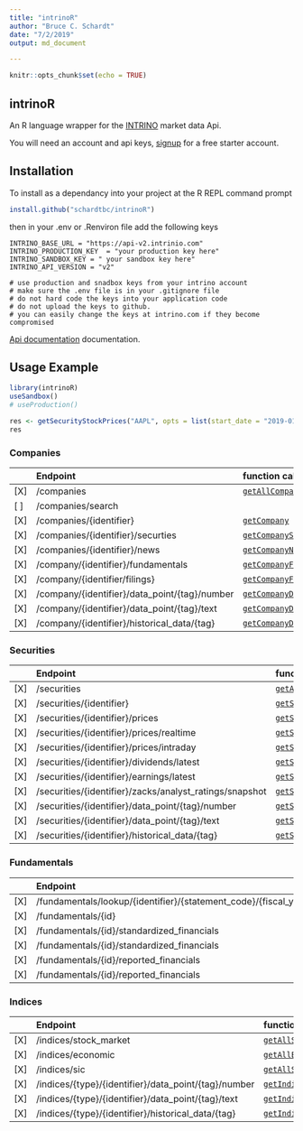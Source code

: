 ```yaml
---
title: "intrinoR"
author: "Bruce C. Schardt"
date: "7/2/2019"
output: md_document

---
```


```r
knitr::opts_chunk$set(echo = TRUE)
```

## intrinoR

An R language wrapper for the [INTRINO](https://intrino.com) market data Api.

You will need an account and api keys, [signup](https://intrinio.com/signup) for a free starter account.

## Installation

To install as a dependancy into your project at the R REPL command prompt

```r
install.github("schardtbc/intrinoR")
```

then in your .env or .Renviron file add the following keys

```
INTRINO_BASE_URL = "https://api-v2.intrinio.com"
INTRINO_PRODUCTION_KEY  = "your production key here"
INTRINO_SANDBOX_KEY = " your sandbox key here"
INTRINO_API_VERSION = "v2"

# use production and snadbox keys from your intrino account
# make sure the .env file is in your .gitignore file
# do not hard code the keys into your application code
# do not upload the keys to github.
# you can easily change the keys at intrino.com if they become compromised
```

[Api documentation](https://docs.intrinio.com/documentation/api_v2/getting_started) documentation.


## Usage Example

```r
library(intrinoR)
useSandbox()
# useProduction()

res <- getSecurityStockPrices("AAPL", opts = list(start_date = "2019-01-01"))
res
```

### Companies

|     | Endpoint                                      | function call              |
|-----|:----------------------------------------------|:-------------------------------------------------------------------|
| [X] | /companies                                    | [`getAllCompanies`](/doc/getAllCompanies.md)                       |
| [ ] | /companies/search                             |                                                                    |
| [X] | /companies/{identifier}                       | [`getCompany`](/doc/getCompany.md)                                 |
| [X] | /companies/{identifier}/securties             | [`getCompanySecurities`](/doc/getCompanySecurities.md)             |
| [X] | /companies/{identifier}/news                  | [`getCompanyNews`](/doc/getCompanyNews.md)                         |
| [X] | /company/{identifier}/fundamentals            | [`getCompanyFundamentals`](/doc/getCompanyFundamentals.md)         |
| [X] | /company/{identifier/filings}                 | [`getCompanyFilings`](/doc/getCompanyFilings.md)                   |
| [X] | /company/{identifier}/data_point/{tag}/number | [`getCompanyDataPointNumber`](/doc/getCompanyDataPointNumber.md)   |
| [X] | /company/{identifier}/data_point/{tag}/text   | [`getCompanyDataPointText`](/doc/getCompanyDataPointText.md)       |
| [X] | /company/{identifier}/historical_data/{tag}   | [`getCompanyDataPointHistory`](/doc/getCompanyDataPointHistory.md) |

### Securities

|     | Endpoint                                      | function call              |
|-----|:----------------------------------------------|:-------------------------------------------------------------------|
| [X] | /securities                                   | [`getAllSecurities`](/doc/getAllSecurities.md)                     |
| [X] | /securities/{identifier}                      | [`getSecurityById`](/doc/getSecurityById.md)                            |
| [X] | /securities/{identifier}/prices               | [`getSecurityStockPrices`](/doc/getSecurityStockPrices.md)              |
| [X] | /securities/{identifier}/prices/realtime      | [`getSecurityRealtimePrice`](/doc/getSecurityRealtimePrice.md)          |
| [X] | /securities/{identifier}/prices/intraday      | [`getSecurityIntradayPrices`](/doc/getSecurityIntradayPrices.md)        |
| [X] | /securities/{identifier}/dividends/latest     | [`getSecurityDividendsLatest`](/doc/getSecurityDividendsLatest.md)      |
| [X] | /securities/{identifier}/earnings/latest      | [`getSecurityEarningsLatest`](/doc/getSecurityEarningsLatest.md)        |
| [X] | /securities/{identifier}/zacks/analyst_ratings/snapshot | [`getSecurityZacksAnalystRatingsSnapshot`](/doc/getSecurityZacksAnalystRatingsSnapshot.md) |
| [X] | /securities/{identifier}/data_point/{tag}/number | [`getSecurityDataPointNumber`](/doc/getSecurityDataPointNumber.md) |
| [X] | /securities/{identifier}/data_point/{tag}/text | [`getSecurityDataPointText`](/doc/getSecurityDataPointText.md) |
| [X] | /securities/{identifier}/historical_data/{tag} | [`getSecurityDataPointHistory`](/doc/getSecurityDataPointHistory.md) |

### Fundamentals

|     | Endpoint                                      | function call              |
|-----|:----------------------------------------------|:-------------------------------------------------------------------|
| [X] | /fundamentals/lookup/{identifier}/{statement_code}/{fiscal_year}/{fiscal_period} | [`lookupFundamental`](/doc/lookupFundamental.md) |
| [X] | /fundamentals/{id}                            | [`getFundamentalById`](/doc/getFundamentalById.md)                       |
| [X] | /fundamentals/{id}/standardized_financials    | [`getStandardizedFinancials`](/doc/getStandardizedFinancials.md)         |
| [X] | /fundamentals/{id}/standardized_financials    | [`getStandardizedFinancialsTable`](/doc/getStandardizedFinancialsTable.md) |
| [X] | /fundamentals/{id}/reported_financials        | [`getReportedFinancials`](/doc/getReportedFinancials.md)                 |
| [X] | /fundamentals/{id}/reported_financials        | [`getReportedFinancialsTable`](/doc/getReportedFinancialsTable.md)       |

### Indices 

|     | Endpoint                                             | function call              |
|-----|:-----------------------------------------------------|:--------------------------------------------------------------|
| [X] | /indices/stock_market                                | [`getAllStockMarketIndicies`](/doc/getAllStockMarketIndicies.md)   |
| [X] | /indices/economic                                    | [`getAllEconomicIndicies`](/doc/getAllEconomicIndicies.md)         |
| [X] | /indices/sic                                         | [`getAllSicIndicies`](/doc/getAllSicIndicies.md)                   |
| [X] | /indices/{type}/{identifier}/data_point/{tag}/number | [`getIndicesDataPointNumber`](/doc/getIndicesDataPointNumber.md)   |
| [X] | /indices/{type}/{identifier}/data_point/{tag}/text   | [`getIndicesDataPointText`](/doc/getIndicesDataPointText.md)       |
| [X] | /indices/{type}/{identifier}/historical_data/{tag}   | [`getIndicesDataPointHistory`](/doc/getIndicesDataPointHistory.md) |



